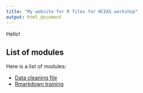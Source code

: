 ```yaml
---
title: "My website for R files for NCEAS workshop"
output: html_document
---
```


Hello!

## List of modules

Here is a list of modules:

- [Data cleaning file](data_cleaning.html)
- [Rmarkdown training](rmarkdown_training.Rmd)